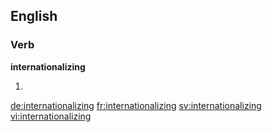 ==English==

===Verb===
'''internationalizing'''

# {{present participle of|internationalize}}

[[de:internationalizing]]
[[fr:internationalizing]]
[[sv:internationalizing]]
[[vi:internationalizing]]